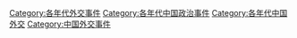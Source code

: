 [[Category:各年代外交事件|Category:各年代外交事件]]
[[Category:各年代中国政治事件|Category:各年代中国政治事件]]
[[Category:各年代中国外交|Category:各年代中国外交]]
[[Category:中国外交事件|Category:中国外交事件]]